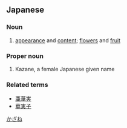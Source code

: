 ==Japanese==
{{ja-kanjitab|華|実}}

===Noun===
{{ja-noun|かじつ}}

# [[appearance]] and [[content]]; [[flower|flowers]] and [[fruit]]

===Proper noun===
{{ja-pos|proper|かざね}}

# Kazane, a female Japanese given name

===Related terms===
* [[亜華実]]
* [[華実子]]

[[Category:Japanese female given names|かざね]]